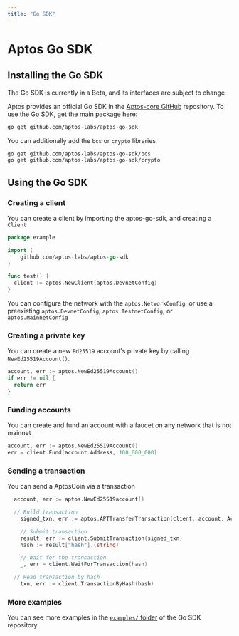 ```yaml
---
title: "Go SDK"
---
```



# Aptos Go SDK

## Installing the Go SDK

<Callout type="warning">
  The Go SDK is currently in a Beta, and its interfaces are subject to change
</Callout>

Aptos provides an official Go SDK in
the [Aptos-core GitHub](https://github.com/aptos-labs/aptos-go-sdk) repository.
To use the Go SDK, get the main package here:

```bash
go get github.com/aptos-labs/aptos-go-sdk
```

You can additionally add the `bcs` or `crypto` libraries

```bash
go get github.com/aptos-labs/aptos-go-sdk/bcs
go get github.com/aptos-labs/aptos-go-sdk/crypto
```

## Using the Go SDK

### Creating a client

You can create a client by importing the aptos-go-sdk, and creating a `Client`

```go
package example

import (
    github.com/aptos-labs/aptos-go-sdk
)

func test() {
  client := aptos.NewClient(aptos.DevnetConfig)
}
```

You can configure the network with the `aptos.NetworkConfig`, or use a
preexisting `aptos.DevnetConfig`, `aptos.TestnetConfig`,
or `aptos.MainnetConfig`

### Creating a private key

You can create a new `Ed25519` account's private key by
calling `NewEd25519Account()`.

```go
account, err := aptos.NewEd25519Account()
if err != nil {
  return err
}
```

### Funding accounts

You can create and fund an account with a faucet on any network that is not
mainnet

```go
account, err := aptos.NewEd25519Account()
err = client.Fund(account.Address, 100_000_000)
```

### Sending a transaction

You can send a AptosCoin via a transaction

```go
  account, err := aptos.NewEd25519account()

  // Build transaction
	signed_txn, err := aptos.APTTransferTransaction(client, account, AccountOne, 100)

	// Submit transaction
	result, err := client.SubmitTransaction(signed_txn)
	hash := result["hash"].(string)

	// Wait for the transaction
	_, err = client.WaitForTransaction(hash)

  // Read transaction by hash
	txn, err := client.TransactionByHash(hash)
```

### More examples

You can see more examples in
the [`examples/` folder](https://github.com/aptos-labs/aptos-go-sdk/tree/main/examples)
of the Go SDK repository
